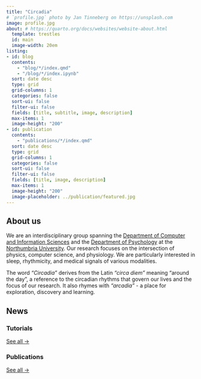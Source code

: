 ```yaml
---
title: "Circadia"
# `profile.jpg` photo by Jan Tinneberg on https://unsplash.com
image: profile.jpg
about: # https://quarto.org/docs/websites/website-about.html
  template: trestles
  id: main
  image-width: 20em
listing: 
- id: blog
  contents: 
    - "blog/*/index.qmd"
    - "/blog/*/index.ipynb"
  sort: date desc
  type: grid
  grid-columns: 1
  categories: false
  sort-ui: false
  filter-ui: false
  fields: [title, subtitle, image, description]
  max-items: 1
  image-height: "200"
- id: publication
  contents: 
    - "publications/*/index.qmd"
  sort: date desc
  type: grid
  grid-columns: 1
  categories: false
  sort-ui: false
  filter-ui: false
  fields: [title, image, description]
  max-items: 1
  image-height: "200"
  image-placeholder: ../publication/featured.jpg
---
```


:::{#main}

## About us

We are an interdisciplinary group spanning the [Department of Computer and Information Sciences](https://www.northumbria.ac.uk/about-us/academic-departments/computer-and-information-sciences/) and the [Department of Psychology](https://www.northumbria.ac.uk/about-us/academic-departments/psychology/) at the [Northumbria University](https://www.northumbria.ac.uk). Our research focuses on the intersection of physics, computer science, and physiology. We are particularly interested in sleep, rhythmicity, and medical signals of various modalities.

The word *"Circadia"* derives from the Latin *"circa diem"* meaning "around the day", a reference to the circadian rhythms that govern our lives and the focus of our research. It also rhymes with *"arcadia"* - a place for exploration, discovery and learning.

::: 

## News

:::: {.grid}


::: {.g-col-6}
### Tutorials
::: {#blog}
:::
[See all &rarr;](blog.html){.about-links .subtitle}
:::

::: {.g-col-6}
### Publications
::: {#publication}
:::
[See all &rarr;](publications.html){.about-links .subtitle}
:::

::::